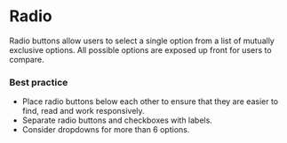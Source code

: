 # Radio

Radio buttons allow users to select a single option from a list of mutually exclusive options. All possible options are exposed up front for users to compare.

<TableOfContents />

### Best practice

- Place radio buttons below each other to ensure that they are easier to find, read and work responsively.
- Separate radio buttons and checkboxes with labels.
- Consider dropdowns for more than 6 options.
